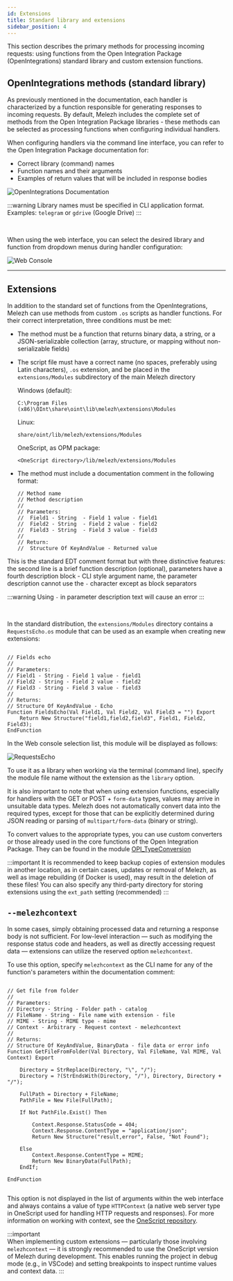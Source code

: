 ```yaml
---
id: Extensions
title: Standard library and extensions
sidebar_position: 4
---
```


This section describes the primary methods for processing incoming requests: using functions from the Open Integration Package (OpenIntegrations) standard library and custom extension functions.

## OpenIntegrations methods (standard library)

As previously mentioned in the documentation, each handler is characterized by a function responsible for generating responses to incoming requests. By default, Melezh includes the complete set of methods from the Open Integration Package libraries - these methods can be selected as processing functions when configuring individual handlers.

When configuring handlers via the command line interface, you can refer to the Open Integration Package documentation for:
- Correct library (command) names
- Function names and their arguments
- Examples of return values that will be included in response bodies

![OpenIntegrations Documentation](../../../../static/img/Docs/Melezh/en/3.png)

:::warning
Library names must be specified in CLI application format. Examples: `telegram` or `gdrive` (Google Drive)
:::

<br/>

When using the web interface, you can select the desired library and function from dropdown menus during handler configuration:

![Web Console](../../../../static/img/Docs/Melezh/en/4.png)

<hr/>

## Extensions

In addition to the standard set of functions from the OpenIntegrations, Melezh can use methods from custom `.os` scripts as handler functions. For their correct interpretation, three conditions must be met:

+ The method must be a function that returns binary data, a string, or a JSON-serializable collection (array, structure, or mapping without non-serializable fields)
+ The script file must have a correct name (no spaces, preferably using Latin characters), `.os` extension, and be placed in the `extensions/Modules` subdirectory of the main Melezh directory

	Windows (default):
	```
	C:\Program Files (x86)\OInt\share\oint\lib\melezh\extensions\Modules
	```

	Linux:
	```
	share/oint/lib/melezh/extensions/Modules
	```

	OneScript, as OPM package:
	```
	<OneScript directory>/lib/melezh/extensions/Modules
	```

+ The method must include a documentation comment in the following format:

	```bsl
	// Method name
	// Method description
	//
	// Parameters:
	//  Field1 - String  - Field 1 value - field1
	//  Field2 - String  - Field 2 value - field2
	//  Field3 - String  - Field 3 value - field3
	//
	// Return:
	//  Structure Of KeyAndValue - Returned value
	```

This is the standard EDT comment format but with three distinctive features: the second line is a brief function description (optional), parameters have a fourth description block - CLI style argument name, the parameter description cannot use the `-` character except as block separators

:::warning
Using `-` in parameter description text will cause an error
:::

<br/>

In the standard distribution, the `extensions/Modules` directory contains a `RequestsEcho.os` module that can be used as an example when creating new extensions:

```bsl title="RequestsEcho.os"

// Fields echo
//
// Parameters:
// Field1 - String - Field 1 value - field1
// Field2 - String - Field 2 value - field2
// Field3 - String - Field 3 value - field3
//
// Returns:
// Structure Of KeyAndValue - Echo
Function FieldsEcho(Val Field1, Val Field2, Val Field3 = "") Export
	Return New Structure("field1,field2,field3", Field1, Field2, Field3);
EndFunction

```

In the Web console selection list, this module will be displayed as follows:

![RequestsEcho](../../../../static/img/Docs/Melezh/en/5.png)

To use it as a library when working via the terminal (command line), specify the module file name without the extension as the `library` option.

It is also important to note that when using extension functions, especially for handlers with the GET or POST + `form-data` types, values may arrive in unsuitable data types. Melezh does not automatically convert data into the required types, except for those that can be explicitly determined during JSON reading or parsing of `multipart/form-data` (binary or string).

To convert values to the appropriate types, you can use custom converters or those already used in the core functions of the Open Integration Package. They can be found in the module [OPI_TypeConversion](https://github.com/Bayselonarrend/OpenIntegrations/blob/main/src/en/OInt/tools/Modules/OPI_TypeConversion.os) 

:::important
It is recommended to keep backup copies of extension modules in another location, as in certain cases, updates or removal of Melezh, as well as image rebuilding (if Docker is used), may result in the deletion of these files! You can also specify any third-party directory for storing extensions using the `ext_path` setting (recommended)
:::

## `--melezhcontext`

In some cases, simply obtaining processed data and returning a response body is not sufficient. For low-level interaction — such as modifying the response status code and headers, as well as directly accessing request data — extensions can utilize the reserved option `melezhcontext`.

To use this option, specify `melezhcontext` as the CLI name for any of the function's parameters within the documentation comment:


```bsl title="Static.os (Melezh extension)"

// Get file from folder
//
// Parameters:
// Directory - String - Folder path - catalog
// FileName - String - File name with extension - file
// MIME - String - MIME type - mime
// Context - Arbitrary - Request context - melezhcontext
//
// Returns:
// Structure Of KeyAndValue, BinaryData - file data or error info
Function GetFileFromFolder(Val Directory, Val FileName, Val MIME, Val Context) Export

	Directory = StrReplace(Directory, "\", "/");
	Directory = ?(StrEndsWith(Directory, "/"), Directory, Directory + "/");

	FullPath = Directory + FileName;
	PathFile = New File(FullPath);

	If Not PathFile.Exist() Then

		Context.Response.StatusCode = 404;
		Context.Response.ContentType = "application/json";
		Return New Structure("result,error", False, "Not Found");

	Else
		Context.Response.ContentType = MIME;
		Return New BinaryData(FullPath);
	EndIf;

EndFunction


```

This option is not displayed in the list of arguments within the web interface and always contains a value of type `HTTPContext` (a native web server type in OneScript used for handling HTTP requests and responses). For more information on working with context, see the [OneScript repository](https://github.com/EvilBeaver/OneScript/tree/develop/src/OneScript.Web.Server). 

:::important  
When implementing custom extensions — particularly those involving `melezhcontext` — it is strongly recommended to use the OneScript version of Melezh during development. This enables running the project in debug mode (e.g., in VSCode) and setting breakpoints to inspect runtime values and context data.
:::
